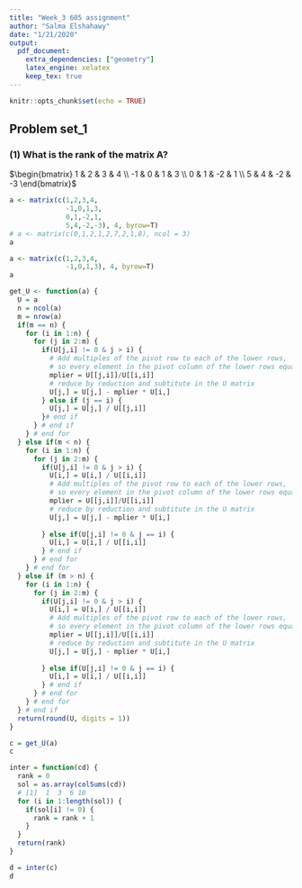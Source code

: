 ```yaml
---
title: "Week_3 605 assignment"
author: "Salma Elshahawy"
date: "1/21/2020"
output: 
  pdf_document: 
    extra_dependencies: ["geometry"]
    latex_engine: xelatex
    keep_tex: true
---
```


```r
knitr::opts_chunk$set(echo = TRUE)
```

## Problem set_1

### (1) What is the rank of the matrix A?

$\begin{bmatrix} 1 & 2 & 3 & 4 \\ -1 & 0 & 1 & 3 \\ 0 & 1 & -2 & 1 \\ 5 & 4 & -2 & -3 \end{bmatrix}$

```r
a <- matrix(c(1,2,3,4,
              -1,0,1,3,
              0,1,-2,1,
              5,4,-2,-3), 4, byrow=T)
# a <- matrix(c(0,1,2,1,2,7,2,1,8), ncol = 3)
a
```

```r
a <- matrix(c(1,2,3,4,
              -1,0,1,3), 4, byrow=T)
a
```
```r
get_U <- function(a) {
  U = a
  n = ncol(a)
  m = nrow(a)
  if(m == n) {
    for (i in 1:n) {
      for (j in 2:m) {
        if(U[j,i] != 0 & j > i) {
          # Add multiples of the pivot row to each of the lower rows, 
          # so every element in the pivot column of the lower rows equals 0.
          mplier = U[[j,i]]/U[[i,i]]
          # reduce by reduction and subtitute in the U matrix
          U[j,] = U[j,] - mplier * U[i,]
        } else if (j == i) {
          U[j,] = U[j,] / U[[j,i]]
        }# end if
      } # end if 
    } # end for
  } else if(m < n) {
    for (i in 1:n) {
      for (j in 2:m) {
        if(U[j,i] != 0 & j > i) {
          U[i,] = U[i,] / U[[i,i]]
          # Add multiples of the pivot row to each of the lower rows, 
          # so every element in the pivot column of the lower rows equals 0.
          mplier = U[[j,i]]/U[[i,i]]
          # reduce by reduction and subtitute in the U matrix
          U[j,] = U[j,] - mplier * U[i,]
          
        } else if(U[j,i] != 0 & j == i) {
          U[i,] = U[i,] / U[[i,i]]
        } # end if
      } # end for
    } # end for
  } else if (m > n) {
    for (i in 1:n) {
      for (j in 2:m) {
        if(U[j,i] != 0 & j > i) {
          U[i,] = U[i,] / U[[i,i]]
          # Add multiples of the pivot row to each of the lower rows, 
          # so every element in the pivot column of the lower rows equals 0.
          mplier = U[[j,i]]/U[[i,i]]
          # reduce by reduction and subtitute in the U matrix
          U[j,] = U[j,] - mplier * U[i,]
          
        } else if(U[j,i] != 0 & j == i) {
          U[i,] = U[i,] / U[[i,i]]
        } # end if
      } # end for
    } # end for
  } # end if 
  return(round(U, digits = 1))
}

c = get_U(a)
c
```
```r
inter = function(cd) {
  rank = 0
  sol = as.array(colSums(cd))
  # [1]  1  3  6 10
  for (i in 1:length(sol)) {
    if(sol[i] != 0) {
      rank = rank + 1
    }
  }
  return(rank)
}

d = inter(c)
d
```



